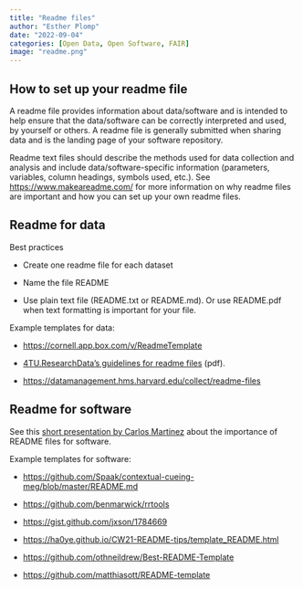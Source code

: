 ```yaml
---
title: "Readme files"
author: "Esther Plomp"
date: "2022-09-04"
categories: [Open Data, Open Software, FAIR]
image: "readme.png"
---
```


## How to set up your readme file

A readme file provides information about data/software and is intended to help ensure that the data/software can be correctly interpreted and used, by yourself or others. A readme file is generally submitted when sharing data and is the landing page of your software repository.

Readme text files should describe the methods used for data collection and analysis and include data/software-specific information (parameters, variables, column headings, symbols used, etc.). See <https://www.makeareadme.com/> for more information on why readme files are important and how you can set up your own readme files.

## Readme for data

Best practices

-   Create one readme file for each dataset

-   Name the file README

-   Use plain text file (README.txt or README.md). Or use README.pdf when text formatting is important for your file.

Example templates for data:

-   <https://cornell.app.box.com/v/ReadmeTemplate>

-   [4TU.ResearchData's guidelines for readme files](https://data.4tu.nl/s/documents/Guidelines_for_creating_a_README_file.pdf) (pdf).

-   <https://datamanagement.hms.harvard.edu/collect/readme-files>

## Readme for software

See this [short presentation by Carlos Martinez](https://www.youtube.com/watch?v=Jgv34Kwgga8&list=PL1CvC6Ez54KDvJbbdLn5rPvf1kInifEh9&index=7) about the importance of README files for software.

Example templates for software:

-   <https://github.com/Spaak/contextual-cueing-meg/blob/master/README.md>

-   <https://github.com/benmarwick/rrtools>

-   <https://gist.github.com/jxson/1784669>

-   <https://ha0ye.github.io/CW21-README-tips/template_README.html>

-   <https://github.com/othneildrew/Best-README-Template>

-   [https://github.com/matthiasott/README-template](https://github.com/matthiasott/README-templatehttps://github.com/matthiasott/README-template)
